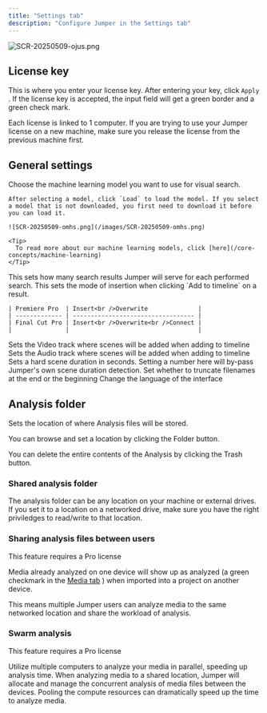 ```yaml
---
title: "Settings tab"
description: "Configure Jumper in the Settings tab"
---
```


![SCR-20250509-ojus.png](/images/SCR-20250509-ojus.png)

## License key

This is where you enter your license key. After entering your key, click `Apply` . If the license key is accepted, the input field will get a green border and a green check mark.

<AccordionGroup>
  <Accordion title="Jumper won't accept my license key" icon="face-frown">
    Each license is linked to 1 computer. If you are trying to use your Jumper license on a new machine, make sure you release the license from the previous machine first.
  </Accordion>
</AccordionGroup>

## General settings

<Steps>
  <Step title="Visual model selection" icon="robot">
    Choose the machine learning model you want to use for visual search.

    After selecting a model, click `Load` to load the model. If you select a model that is not downloaded, you first need to download it before you can load it.

    ![SCR-20250509-omhs.png](/images/SCR-20250509-omhs.png)

    <Tip>
      To read more about our machine learning models, click [here](/core-concepts/machine-learning)
    </Tip>
  </Step>
  <Step title="Results per search" icon="grid-2">
    This sets how many search results Jumper will serve for each performed search.
  </Step>
  <Step title="Add to timeline behavior">
    This sets the mode of insertion when clicking `Add to timeline` on a result.

    | Premiere Pro  | Insert<br />Overwrite              |
    | ------------- | ---------------------------------- |
    | Final Cut Pro | Insert<br />Overwrite<br />Connect |
    |               |                                    |
  </Step>
  <Step title="Video track destination" icon="film">
    Sets the Video track where scenes will be added when adding to timeline
  </Step>
  <Step title="Audio track destination" icon="waveform-lines">
    Sets the Audio track where scenes will be added when adding to timeline
  </Step>
  <Step title="Mark In/Out duration" icon="brackets-curly">
    Sets a hard scene duration in seconds. Setting a number here will by-pass Jumper's own scene duration detection.
  </Step>
  <Step title="Shorten filename" icon="ellipsis">
    Set whether to truncate filenames at the end or the beginning
  </Step>
  <Step title="Language" icon="language">
    Change the language of the interface
  </Step>
</Steps>

## Analysis folder

Sets the location of where Analysis files will be stored.

You can browse and set a location by clicking the  <Icon icon="folder-open" iconType="regular" color="#fff" size={16} /> Folder button.

You can delete the entire contents of the Analysis by clicking the  <Icon icon="trash-can" iconType="regular" color="#fff" />  Trash button.

### Shared analysis folder

The analysis folder can be any location on your machine or external drives. If you set it to a location on a networked drive, make sure you have the right priviledges to read/write to that location.

### Sharing analysis files between users

<Info>
  This feature requires a Pro license
</Info>

Media already analyzed on one device will show up as analyzed (a green checkmark <Icon icon="circle-check" iconType="solid" color="#62b77f" /> in the [Media tab](/interface/media-tab) ) when imported into a project on another device.

This means multiple Jumper users can analyze media to the same networked location and share the workload of analysis.

### Swarm analysis

<Info>
  This feature requires a Pro license
</Info>

Utilize multiple computers to analyze your media in parallel, speeding up analysis time. When analyzing media to a shared location, Jumper will allocate and manage the concurrent analysis of media files between the devices. Pooling the compute resources can dramatically speed up the time to analyze media.